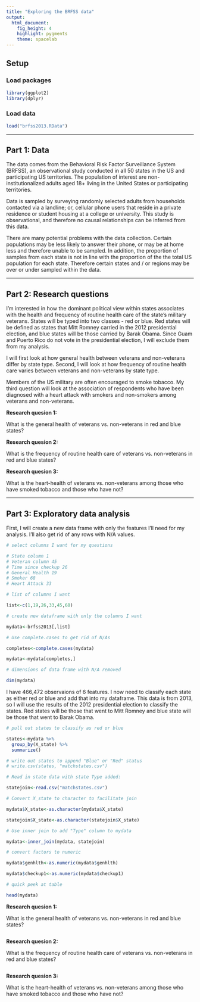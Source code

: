```yaml
---
title: "Exploring the BRFSS data"
output: 
  html_document: 
    fig_height: 4
    highlight: pygments
    theme: spacelab
---
```


## Setup

### Load packages

```r
library(ggplot2)
library(dplyr)
```

### Load data


```r
load("brfss2013.RData")
```

* * *

## Part 1: Data

The data comes from the Behavioral Risk Factor Surveillance System (BRFSS), an observational study conducted in all 50 states in the US and participating US territories.  The population of interest are non-institutionalized adults aged 18+ living in the United States or participating territories.

Data is sampled by surveying randomly selected adults from households contacted via a landline; or, cellular phone users that reside in a private residence or student housing at a college or university.  This study is observational, and therefore no causal relationships can be inferred from this data.

There are many potential problems with the data collection.  Certain populations may be less likely to answer their phone, or may be at home less and therefore unable to be sampled.  In addition, the proportion of samples from each state is not in line with the proportion of the the total US population for each state.  Therefore certain states and / or regions may be over or under sampled within the data.

* * *

## Part 2: Research questions

I'm interested in how the dominant political view within states associates with the health and frequency of routine health care of the state's military veterans.  States will be typed into two classes - red or blue.  Red states will be defined as states that Mitt Romney carried in the 2012 presidential election, and blue states will be those carried by Barak Obama.  Since Guam and Puerto Rico do not vote in the presidential election, I will exclude them from my analysis.

I will first look at how general health between veterans and non-veterans differ by state type.  Second, I will look at how frequency of routine health care varies between veterans and non-veterans by state type.

Members of the US military are often encouraged to smoke tobacco.  My third question will look at the association of respondents who have been diagnosed with a heart attack with smokers and non-smokers among veterans and non-veterans.

**Research quesion 1:**

What is the general health of veterans vs. non-veterans in red and blue states?

**Research quesion 2:**

What is the frequency of routine health care of veterans vs. non-veterans in red and blue states?

**Research quesion 3:**

What is the heart-health of veterans vs. non-veterans among those who have smoked tobacco and those who have not?


* * *

## Part 3: Exploratory data analysis

First, I will create a new data frame with only the features I'll need for my analysis.  I'll also get rid of any rows with N/A values.

```r

# select columns I want for my questions

# State column 1
# Veteran column 45
# Time since checkup 26
# General Health 19
# Smoker 68
# Heart Attack 33

# list of columns I want

list<-c(1,19,26,33,45,68)

# create new dataframe with only the columns I want

mydata<-brfss2013[,list]

# Use complete.cases to get rid of N/As

completes<-complete.cases(mydata)

mydata<-mydata[completes,]

# dimensions of data frame with N/A removed

dim(mydata)


```

I have 466,472 observaions of 6 features.  I now need to classify each state as either red or blue and add that into my dataframe.  This data is from 2013, so I will use the results of the 2012 presidential election to classify the states.  Red states will be those that went to Mitt Romney and blue state will be those that went to Barak Obama.

```r
# pull out states to classify as red or blue

states<-mydata %>%
  group_by(X_state) %>%
  summarize()

# write out states to append "Blue" or "Red" status
# write.csv(states, "matchstates.csv")

# Read in state data with state Type added:

statejoin<-read.csv("matchstates.csv")

# Convert X_state to character to facilitate join

mydata$X_state<-as.character(mydata$X_state)

statejoin$X_state<-as.character(statejoin$X_state)

# Use inner join to add "Type" column to mydata

mydata<-inner_join(mydata, statejoin)

# convert factors to numeric

mydata$genhlth<-as.numeric(mydata$genhlth)

mydata$checkup1<-as.numeric(mydata$checkup1)

# quick peek at table

head(mydata)
```


**Research quesion 1:**

What is the general health of veterans vs. non-veterans in red and blue states?

```r

```



**Research quesion 2:**

What is the frequency of routine health care of veterans vs. non-veterans in red and blue states?

```r

```



**Research quesion 3:**

What is the heart-health of veterans vs. non-veterans among those who have smoked tobacco and those who have not?


```r

```

